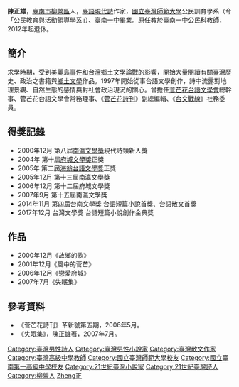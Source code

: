 {{Otheruses|陳正雄|subject=[[臺南市|臺南市]][[柳營區|柳營區]]的[[現代詩|現代詩]]作家|other=其他姓名為「陳正雄」者}}

{{Unreferenced|time=2021-09-01T04:58:30+00:00}}

'''陳正雄'''{{BD|1962年||||C陳}}，[[臺南市|臺南市]][[柳營區|柳營區]]人，[[臺語|臺語]][[現代詩|現代詩]]作家，[[國立臺灣師範大學|國立臺灣師範大學]]公民訓育學系（今「公民教育與活動領導學系」）、[[國立臺南第一高級中學|臺南一中]]畢業。原任教於臺南一中公民科教師，2012年起退休。

==簡介==
求學時期，受到[[美麗島事件|美麗島事件]]和[[台灣鄉土文學論戰|台灣鄉土文學論戰]]的影響，開始大量閱讀有關臺灣歷史、政治之書籍與[[鄉土文學|鄉土文學]]作品。1997年開始從事台語文學創作，詩中流露對地理景觀、自然生態的感情與對社會政治現況的關心。曾擔任[[菅芒花台語文學會|菅芒花台語文學會]]總幹事、菅芒花台語文學會常務理事、《[[菅芒花詩刊|菅芒花詩刊]]》副總編輯、《[[台文戰線|台文戰線]]》社務委員。

==得獎記錄==
*2000年12月 第八屆[[南瀛文學獎|南瀛文學獎]]現代詩類新人獎
*2004年 第十屆[[府城文學獎|府城文學獎]]正獎
*2005年 第二屆[[海翁台語文學獎|海翁台語文學獎]]正獎
*2005年12月 第十三屆南瀛文學獎
*2006年12月 第十二屆府城文學獎
*2007年9月 第十五屆南瀛文學獎
*2014年11月 第四屆台南文學獎 台語短篇小說首獎、台語散文首獎
*2017年12月 台灣文學獎 台語短篇小說創作金典獎

==作品==
*2000年12月《故鄉的歌》
*2001年12月《風中的菅芒》
*2006年12月《戀愛府城》
*2007年7月《失眠集》

==參考資料==
*《菅芒花詩刊》革新號第五期，2006年5月。
*《失眠集》，陳正雄著，2007年7月。

{{DEFAULTSORT:Chen陳}}
[[Category:臺灣男性詩人|Category:臺灣男性詩人]]
[[Category:臺灣男性小說家|Category:臺灣男性小說家]]
[[Category:臺灣散文作家|Category:臺灣散文作家]]
[[Category:臺灣高級中學教師|Category:臺灣高級中學教師]]
[[Category:國立臺灣師範大學校友|Category:國立臺灣師範大學校友]]
[[Category:國立臺南第一高級中學校友|Category:國立臺南第一高級中學校友]]
[[Category:21世紀臺灣小說家|Category:21世紀臺灣小說家]]
[[Category:21世紀臺灣詩人|Category:21世紀臺灣詩人]]
[[Category:柳營人|Category:柳營人]]
[[Category:陳姓|Zheng正]]